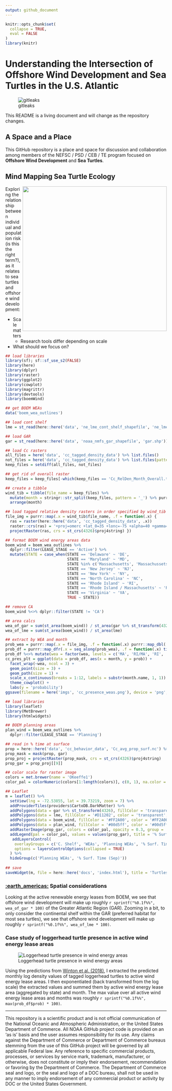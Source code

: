 ```yaml
---
output: github_document
---
```


<!-- README.md is generated from README.Rmd. Please edit that file -->

```r
knitr::opts_chunk$set(
  collapse = TRUE,
  eval = FALSE
)
library(knitr)
```

# Understanding the Intersection of Offshore Wind Development and Sea Turtles in the U.S. Atlantic

![gitleaks](https://github.com/jmhatch-NOAA/READ-PSB-TE-Wind/actions/workflows/secretScan.yml/badge.svg)

This README is a living document and will change as the repository changes.

## A Space and a Place

This GitHub repository is a place and space for discussion and collaboration among members of the NEFSC / PSD / CEB / TE program focused on **Offshore Wind Development** and **Sea Turtles**.

## Mind Mapping Sea Turtle Ecology

<img align="right" src="imgs/mind_map_te_wind.png" width="450">

Exploring the relationship between individual and population risk (is this the right term?), as it relates to sea turtles and offshore wind development:

* Scale matters
    * Research tools differ depending on scale
* What should we focus on?

```r
## load libraries
library(sf); sf::sf_use_s2(FALSE)
library(here)
library(dplyr)
library(raster)
library(ggplot2)
library(cowplot)
library(magrittr)
library(devtools)
library(boemWind)

## get BOEM WEAs
data('boem_wea_outlines')

## load cont shelf
lme = st_read(here::here('data', 'ne_lme_cont_shelf_shapefile', 'ne_lme_cont_shelf.shp'))

## load GAR
gar = st_read(here::here('data', 'noaa_nmfs_gar_shapefile', 'gar.shp'))

## load Cc rasters
all_files = here('data', 'cc_tagged_density_data') %>% list.files()
not_files = here('data', 'cc_tagged_density_data') %>% list.files(pattern = '*_Cubic')
keep_files = setdiff(all_files, not_files)

## get rid of overall raster
keep_files = keep_files[-which(keep_files == 'Cc_RelDen_Month_Overall.tif')]

## create a tibble 
wind_tib = tibble(file_name = keep_files) %>% 
  mutate(month = stringr::str_split(keep_files, pattern = '_') %>% purrr::map_chr(., 4) %>% tools::file_path_sans_ext() %>% factor(., levels = month.name)) %>% 
  arrange(month) 

## load tagged relative density rasters in order specified by wind_tib
file_img = purrr::map(.x = wind_tib$file_name, .f = function(.x) {
  ras = raster(here::here('data', 'cc_tagged_density_data', .x))
  raster::crs(ras) = '+proj=omerc +lat_0=35 +lonc=-75 +alpha=40 +gamma=40 +k=0.9996 +x_0=0 +y_0=0 +datum=NAD83 +units=m +no_defs'
  projectRaster(ras, crs = st_crs(4326)$proj4string) })

## format BOEM wind energy areas data
boem_wind = boem_wea_outlines %>% 
  dplyr::filter(LEASE_STAGE == 'Active') %>% 
  mutate(STATE = case_when(STATE == 'Delaware' ~ 'DE',
                           STATE == 'Maryland' ~ 'MD', 
                           STATE %in% c('Massachusetts', 'Massachussets') ~ 'MA',
                           STATE == 'New Jersey' ~ 'NJ',
                           STATE == 'New York' ~ 'NY',
                           STATE == 'North Carolina' ~ 'NC',
                           STATE == 'Rhode Island' ~ 'RI',
                           STATE == 'Rhode Island / Massachusetts' ~ 'RI/MA',
                           STATE == 'Virginia' ~ 'VA',
                           TRUE ~ STATE))

## remove CA
boem_wind %<>% dplyr::filter(STATE != 'CA')

## area calcs
wea_of_gar = sum(st_area(boem_wind)) / st_area(gar %>% st_transform(4326))
wea_of_lme = sum(st_area(boem_wind)) / st_area(lme)

## extract by WEA and month
prob_wea = purrr::map(.x = file_img, .f = function(.x) purrr::map_dbl(.x = raster::extract(.x, boem_wind %>% as_Spatial()), .f = function(.y) sum(exp(ifelse(is.null(.y), NA, .y)))))
prob_df = purrr::map_dfr(.x = seq_along(prob_wea), .f = function(.x) tibble(wea = boem_wind$STATE, month = .x, month_abb = month.name[.x], prob = prob_wea[[.x]]))
prob_df %<>% mutate(wea = factor(wea, levels = c('MA', 'RI/MA', 'RI', 'NY', 'NY/NJ', 'NJ', 'DE', 'MD', 'VA', 'NC'))) %>% group_by(wea, month, month_abb) %>% summarize(prob = sum(prob, na.rm = TRUE))
cc_pres_plt = ggplot(data = prob_df, aes(x = month, y = prob)) + 
  facet_wrap(~wea, ncol = 3) + 
  geom_point(size = 3) + 
  geom_path(size = 1) +
  scale_x_continuous(breaks = 1:12, labels = substr(month.name, 1, 1)) + 
  theme_cowplot() + 
  labs(y = 'probability')
ggsave(filename = here('imgs', 'cc_presence_weas.png'), device = 'png', bg = 'white', plot = cc_pres_plt, width = 7, height = 7, units = 'in')
```

```r
## load libraries
library(leaflet)
library(MetBrewer)
library(htmlwidgets)

## BOEM planning areas
plan_wind = boem_wea_outlines %>% 
  dplyr::filter(LEASE_STAGE == 'Planning')

## read in % time at surface
prop = here::here('data', 'cc_behavior_data', 'Cc_avg_prop_surf.nc') %>% raster::stack()
prop_mask = mask(prop, gar)
prop_proj = projectRaster(prop_mask, crs = st_crs(4326)$proj4string) 
prop_gar = prop_proj[[9]]

## color scale for raster image
colors = met.brewer(name = 'OKeeffe1')
color_pal = colorNumeric(colors[1:length(colors)], c(0, 1), na.color = 'transparent', reverse = TRUE)

## Leaflet
m = leaflet() %>% 
  setView(lng = -72.53855, lat = 39.73219, zoom = 7) %>%
  addProviderTiles(providers$CartoDB.DarkMatter) %>%
  addPolygons(data = gar %>% st_transform(4326), fillColor = 'transparent', color = '#D11202', popup = 'Greater Atlantic Region') %>%
  addPolygons(data = lme, fillColor = '#D11202', color = 'transparent', popup = 'Continental Shelf', group = 'C. Shelf') %>%
  addPolygons(data = boem_wind, fillColor = '#FF2A00', color = '#FF2A00', popup = ~LEASE_NUMBER_COMPANY, group = 'WEAs') %>%
  addPolygons(data = plan_wind, fillColor = '#00d5ff', color = '#00d5ff', popup = ~ADDITIONAL_INFORMATION, group = 'Planning WEAs') %>%
  addRasterImage(prop_gar, colors = color_pal, opacity = 0.3, group = '% Surf. Time (Sep)') %>%
  addLegend(pal = color_pal, values = values(prop_gar), title = '% Surface Time', group = '% Surf. Time (Sep)') %>% 
   addLayersControl(
    overlayGroups = c('C. Shelf', 'WEAs', 'Planning WEAs', '% Surf. Time (Sep)'),
    options = layersControlOptions(collapsed = TRUE)
  ) %>% 
  hideGroup(c('Planning WEAs', '% Surf. Time (Sep)'))
            
## save
saveWidget(m, file = here::here('docs', 'index.html'), title = 'Turtles & Wind')
```

### [:earth_americas:](https://jmhatch-noaa.github.io/READ-PSB-TE-Wind/) Spatial considerations 

Looking at the active renewable energy leases from BOEM, we see that offshore wind development will make up roughly `r sprintf("%0.1f%%", wea_of_gar * 100)` of the Greater Atlantic Region (GAR). Zooming in a bit, to only consider the continental shelf within the GAR (preferred habitat for most sea turtles), we see that offshore wind development will make up roughly `r sprintf("%0.1f%%", wea_of_lme * 100)`.

### Case study of loggerhead turtle presence in active wind energy lease areas

![Loggerhead turtle presence in wind energy areas](./imgs/cc_presence_weas.png)

Using the predictions from [Winton et al. (2018)](https://www.int-res.com/abstracts/meps/v586/p217-232/), I extracted the predicted monthly log density values of tagged loggerhead turtles to active wind energy lease areas. I then exponentiated (back transformed from the log scale) the extracted values and summed them by active wind energy lease area (aggregated by state) and month. The max value over all active wind energy lease areas and months was roughly `r sprintf("%0.1f%%", max(prob_df$prob) * 100)`.

---
This repository is a scientific product and is not official communication of the National Oceanic and Atmospheric Administration, or the United States Department of Commerce. All NOAA GitHub project code is provided on an ‘as is’ basis and the user assumes responsibility for its use. Any claims against the Department of Commerce or Department of Commerce bureaus stemming from the use of this GitHub project will be governed by all applicable Federal law. Any reference to specific commercial products, processes, or services by service mark, trademark, manufacturer, or otherwise, does not constitute or imply their endorsement, recommendation or favoring by the Department of Commerce. The Department of Commerce seal and logo, or the seal and logo of a DOC bureau, shall not be used in any manner to imply endorsement of any commercial product or activity by DOC or the United States Government.
